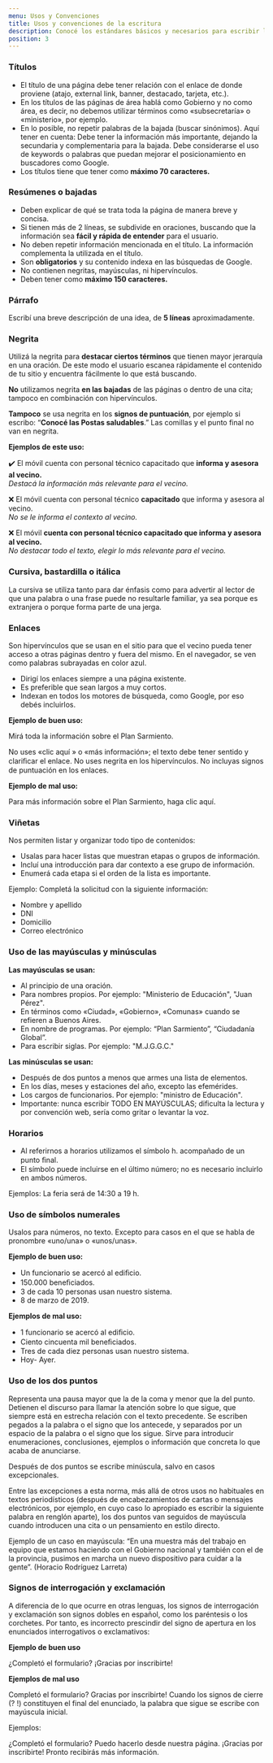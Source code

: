 ```yaml
---
menu: Usos y Convenciones
title: Usos y convenciones de la escritura
description: Conocé los estándares básicos y necesarios para escribir los contenidos en tu sitio web.
position: 3
---
```


### Títulos

* El título de una página debe tener relación con el enlace de donde proviene (atajo, external link, banner, destacado, tarjeta, etc.).
* En los títulos de las páginas de área hablá como Gobierno y no como área, es decir, no debemos utilizar términos como «subsecretaría» o «ministerio», por ejemplo.
* En lo posible, no repetir palabras de la bajada (buscar sinónimos). Aquí tener en cuenta:
Debe tener la información más importante, dejando la secundaria y complementaria para la bajada.
Debe considerarse el uso de keywords o palabras que puedan mejorar el posicionamiento en buscadores como Google.
* Los títulos tiene que tener como **máximo 70 caracteres.**


### Resúmenes o bajadas

* Deben explicar de qué se trata toda la página de manera breve y concisa.
* Si tienen más de 2 líneas, se subdivide en oraciones, buscando que la información sea **fácil y rápida de entender** para el usuario.
* No deben repetir información mencionada en el título. La información complementa la utilizada en el título.
* Son **obligatorios** y su contenido indexa en las búsquedas de Google.
* No contienen negritas, mayúsculas, ni hipervínculos.
* Deben tener como **máximo 150 caracteres.**

### Párrafo

Escribí una breve descripción de una idea, de **5 líneas** aproximadamente.

### Negrita

Utilizá la negrita para **destacar ciertos términos** que tienen mayor jerarquía en una oración. De este modo el usuario escanea rápidamente el contenido de tu sitio y encuentra fácilmente lo que está buscando.

**No** utilizamos negrita **en las bajadas** de las páginas o dentro de una cita; tampoco en combinación con hipervínculos.

**Tampoco** se usa negrita en los **signos de puntuación**, por ejemplo si escribo: “**Conocé las Postas saludables**.” Las comillas y el punto final no van en negrita.

**Ejemplos de este uso:**

✔️ El móvil cuenta con personal técnico capacitado que **informa y asesora al vecino.**               
*Destacá la información más relevante para el vecino.*                      

❌ El móvil cuenta con personal técnico **capacitado** que informa y asesora al vecino.                                
*No se le informa el contexto al vecino.*

❌ El móvil **cuenta con personal técnico capacitado que informa y asesora al vecino.**                        
*No destacar todo el texto, elegir lo más relevante para el vecino.*

### Cursiva, bastardilla o itálica

La cursiva se utiliza tanto para dar énfasis como para advertir al lector de que una palabra o una frase puede no resultarle familiar, ya sea porque es extranjera o porque forma parte de una jerga.

### Enlaces

Son hipervínculos que se usan en el sitio para que el vecino pueda tener acceso a otras páginas dentro y fuera del mismo. En el navegador, se ven como palabras subrayadas en color azul.

* Dirigí los enlaces siempre a una página existente.
* Es preferible que sean largos a muy cortos.
* Indexan en todos los motores de búsqueda, como Google, por eso debés incluirlos.

**Ejemplo de buen uso:**

Mirá toda la información sobre el Plan Sarmiento.

No uses «clic aquí » o «más información»; el texto debe tener sentido y clariﬁcar el enlace.
No uses negrita en los hipervínculos.
No incluyas signos de puntuación en los enlaces.

**Ejemplo de mal uso:** 

Para más información sobre el Plan Sarmiento, haga clic aquí.

### Viñetas

Nos permiten listar y organizar todo tipo de contenidos:

* Usalas para hacer listas que muestran etapas o grupos de información.
* Incluí una introducción para dar contexto a ese grupo de información.
* Enumerá cada etapa si el orden de la lista es importante.

Ejemplo:
Completá la solicitud con la siguiente información:

* Nombre y apellido
* DNI
* Domicilio
* Correo electrónico

### Uso de las mayúsculas y minúsculas

**Las mayúsculas se usan:** 

* Al principio de una oración.
* Para nombres propios. Por ejemplo: "Ministerio de Educación", "Juan Pérez".
* En términos como «Ciudad», «Gobierno», «Comunas» cuando se refieren a Buenos Aires.
* En nombre de programas. Por ejemplo: “Plan Sarmiento”, “Ciudadanía Global”.
* Para escribir siglas. Por ejemplo: "M.J.G.G.C."

**Las minúsculas se usan:** 

* Después de dos puntos a menos que armes una lista de elementos.
* En los días, meses y estaciones del año, excepto las efemérides.
* Los cargos de funcionarios. Por ejemplo: "ministro de Educación".
* Importante: nunca escribir TODO EN MAYÚSCULAS; dificulta la lectura y por convención web, sería como gritar o levantar la voz.

### Horarios
* Al referirnos a horarios utilizamos el símbolo h. acompañado de un punto ﬁnal.
* El símbolo puede incluirse en el último número; no es necesario incluirlo en ambos números.

Ejemplos:
La feria será de 14:30 a 19 h.

### Uso de símbolos numerales

Usalos para números, no texto. Excepto para casos en el que se habla de pronombre «uno/una» o «unos/unas».

**Ejemplo de buen uso:**

* Un funcionario se acercó al ediﬁcio.
* 150.000 beneﬁciados.
* 3 de cada 10 personas usan nuestro sistema.
* 8 de marzo de 2019.

**Ejemplos de mal uso:**

* 1 funcionario se acercó al ediﬁcio.
* Ciento cincuenta mil beneﬁciados.
* Tres de cada diez personas usan nuestro sistema.
* Hoy- Ayer.

### Uso de los dos puntos

Representa una pausa mayor que la de la coma y menor que la del punto. Detienen el discurso para llamar la atención sobre lo que sigue, que siempre está en estrecha relación con el texto precedente. Se escriben pegados a la palabra o el signo que los antecede, y separados por un espacio de la palabra o el signo que los sigue. Sirve para introducir enumeraciones, conclusiones, ejemplos o información que concreta lo que acaba de anunciarse.

Después de dos puntos se escribe minúscula, salvo en casos excepcionales.

Entre las excepciones a esta norma, más allá de otros usos no habituales en textos periodísticos (después de encabezamientos de cartas o mensajes electrónicos, por ejemplo, en cuyo caso lo apropiado es escribir la siguiente palabra en renglón aparte), los dos puntos van seguidos de mayúscula cuando introducen una cita o un pensamiento en estilo directo.

Ejemplo de un caso en mayúscula: “En una muestra más del trabajo en equipo que estamos haciendo con el Gobierno nacional y también con el de la provincia, pusimos en marcha un nuevo dispositivo para cuidar a la gente”. (Horacio Rodríguez Larreta)

### Signos de interrogación y exclamación
A diferencia de lo que ocurre en otras lenguas, los signos de interrogación y exclamación son signos dobles en español, como los paréntesis o los corchetes. Por tanto, es incorrecto prescindir del signo de apertura en los enunciados interrogativos o exclamativos:

**Ejemplo de buen uso**

¿Completó el formulario?
¡Gracias por inscribirte!

**Ejemplos de mal uso**

Completó el formulario?
Gracias por inscribirte!
Cuando los signos de cierre (? !) constituyen el final del enunciado, la palabra que sigue se escribe con mayúscula inicial.

Ejemplos:

¿Completó el formulario? Puedo hacerlo desde nuestra página.
¡Gracias por inscribirte! Pronto recibirás más información.
